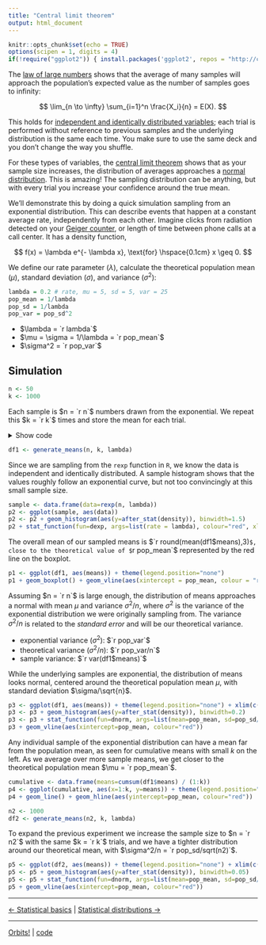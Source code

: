 ```yaml
---
title: "Central limit theorem"
output: html_document
---
```


```r
knitr::opts_chunk$set(echo = TRUE)
options(scipen = 1, digits = 4)
if(!require("ggplot2")) { install.packages('ggplot2', repos = "http://cran.us.r-project.org"); library("ggplot2") }
```

The [law of large numbers][1] shows that the average of many samples will approach the population's expected value as the number of samples goes to infinity:

$$
\lim_{n \to \infty} \sum_{i=1}^n \frac{X_i}{n} = E(X).
$$

This holds for [independent and identically distributed variables][2]; each trial is performed without reference to previous samples and the underlying distribution is the same each time. You make sure to use the same deck and you don't change the way you shuffle.

For these types of variables, the [central limit theorem][3] shows that as your sample size increases, the distribution of averages approaches a [normal distribution][4]. This is amazing! The sampling distribution can be anything, but with every trial you increase your confidence around the true mean.

We'll demonstrate this by doing a quick simulation sampling from an exponential distribution. This can describe events that happen at a constant average rate, independently from each other. Imagine clicks from radiation detected on your [Geiger counter](https://en.wikipedia.org/wiki/Geiger_counter), or length of time between phone calls at a call center. It has a density function,

$$
f(x) = \lambda e^{- \lambda x}, \text{for} \hspace{0.1cm} x \geq 0.
$$

We define our rate parameter ($\lambda$), calculate the theoretical population mean ($\mu$), standard deviation ($\sigma$), and variance ($\sigma^2$):

```r
lambda = 0.2 # rate, mu = 5, sd = 5, var = 25
pop_mean = 1/lambda
pop_sd = 1/lambda
pop_var = pop_sd^2
```

- $\lambda = `r lambda`$
- $\mu = \sigma = 1/\lambda = `r pop_mean`$
- $\sigma^2 = `r pop_var`$

## Simulation

```r
n <- 50
k <- 1000
```

Each sample is $n = `r n`$ numbers drawn from the exponential. We repeat this $k = `r k`$ times and store the mean for each trial.

<details>
<summary>Show code</summary>
```r
#' n: # number of rexp samples for each mean
#' k: # number of means
#' lambda: rate constant of the underlying exponential
generate_means <- function(n, k, lambda) {
  #' collect k means, each with n samples, in an array
  sample_means = NULL
  for (i in 1:k) sample_means = c(sample_means, mean(rexp(n, lambda)))
  means_df <- data.frame(means = sample_means)
  means_df
}
```
</details>

```r
df1 <- generate_means(n, k, lambda)
```

Since we are sampling from the `rexp` function in `R`, we know the data is independent and identically distributed. A sample histogram shows that the values roughly follow an exponential curve, but not too convincingly at this small sample size.

```r
sample <- data.frame(data=rexp(n, lambda))
p2 <- ggplot(sample, aes(data))
p2 <- p2 + geom_histogram(aes(y=after_stat(density)), binwidth=1.5)
p2 + stat_function(fun=dexp, args=list(rate = lambda), colour="red", xlim=c(0, max(sample$data)))
```

The overall mean of our sampled means is $`r round(mean(df1$means),3)`$, close to the theoretical value of $`r pop_mean`$ represented by the red line on the boxplot.

```r
p1 <- ggplot(df1, aes(means)) + theme(legend.position="none")
p1 + geom_boxplot() + geom_vline(aes(xintercept = pop_mean, colour = "red"))
```

Assuming $n = `r n`$ is large enough, the distribution of means approaches a normal with mean $\mu$ and variance $\sigma^2/n$, where $\sigma^2$ is the variance of the exponential distribution we were originally sampling from. The variance $\sigma^2/n$ is related to the *standard error* and will be our theoretical variance.

- exponential variance ($\sigma^2$): $`r pop_var`$
- theoretical variance ($\sigma^2/n$): $`r pop_var/n`$
- sample variance: $`r var(df1$means)`$

While the underlying samples are exponential, the distribution of means looks normal, centered around the theoretical population mean $\mu$, with standard deviation $\sigma/\sqrt{n}$.

```r
p3 <- ggplot(df1, aes(means)) + theme(legend.position="none") + xlim(c(pop_mean - 3.5*pop_sd/sqrt(n), pop_mean + 3.5*pop_sd/sqrt(n)))
p3 <- p3 + geom_histogram(aes(y=after_stat(density)), binwidth=0.2)
p3 <- p3 + stat_function(fun=dnorm, args=list(mean=pop_mean, sd=pop_sd/sqrt(n)), colour="red")
p3 + geom_vline(aes(xintercept=pop_mean, colour="red"))
```

Any individual sample of the exponential distribution can have a mean far from the population mean, as seen for cumulative means with small $k$ on the left. As we average over more sample means, we get closer to the theoretical population mean $\mu = `r pop_mean`$.

```r
cumulative <- data.frame(means=cumsum(df1$means) / (1:k))
p4 <- ggplot(cumulative, aes(x=1:k, y=means)) + theme(legend.position="none")
p4 + geom_line() + geom_hline(aes(yintercept=pop_mean, colour="red"))
```

```r
n2 <- 1000
df2 <- generate_means(n2, k, lambda)
```

To expand the previous experiment we increase the sample size to $n = `r n2`$ with the same $k = `r k`$ trials, and we have a tighter distribution around our theoretical mean, with $\sigma^2/n = `r pop_sd/sqrt(n2)`$.

```r
p5 <- ggplot(df2, aes(means)) + theme(legend.position="none") + xlim(c(pop_mean - 3.5*pop_sd/sqrt(n2), pop_mean + 3.5*pop_sd/sqrt(n2)))
p5 <- p5 + geom_histogram(aes(y=after_stat(density)), binwidth=0.05)
p5 <- p5 + stat_function(fun=dnorm, args=list(mean=pop_mean, sd=pop_sd/sqrt(n2)), colour="red")
p5 + geom_vline(aes(xintercept=pop_mean, colour="red"))
```

***

[<- Statistical basics](./stat_base.html) | [Statistical distributions ->](./stat_dist.html)

[1]: https://en.wikipedia.org/wiki/Law_of_large_numbers
[2]: https://en.wikipedia.org/wiki/Independent_and_identically_distributed_random_variables
[3]: https://en.wikipedia.org/wiki/Central_limit_theorem
[4]: https://en.wikipedia.org/wiki/Normal_distribution

***

[Orbits!](../index.html) | [code](https://github.com/je-miralles/orbits/blob/main/rmd_sources/stat_inf/central_limit.Rmd)
